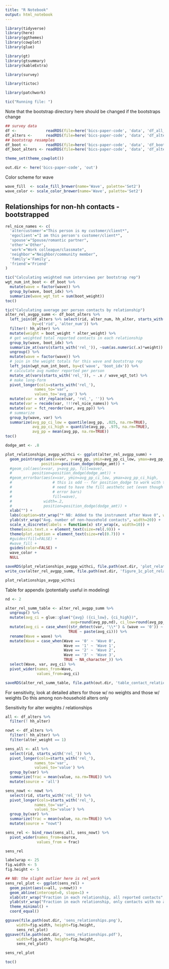 ```yaml
---
title: "R Notebook"
output: html_notebook
---
```



```r
library(tidyverse)
library(here)
library(ggthemes)
library(cowplot)
library(glue)

library(gt)
library(gtsummary)
library(kableExtra)

library(survey)

library(tictoc)

library(patchwork)

tic("Running file: ")
```

Note that the bootstrap directory here should be changed if the bootstraps change

```r
## survey data
df <-             readRDS(file=here('bics-paper-code', 'data', 'df_all_waves.rds'))
df_alters <-      readRDS(file=here('bics-paper-code', 'data', 'df_alters_all_waves.rds'))
## bootstrap resamples
df_boot <-        readRDS(file=here('bics-paper-code', 'data', 'df_boot_all_waves.rds'))
df_boot_alters <- readRDS(file=here('bics-paper-code', 'data', 'df_alters_boot_all_waves.rds'))
```

```r
theme_set(theme_cowplot())
```

```r
out.dir <- here('bics-paper-code', 'out')
```

Color scheme for wave

```r
wave_fill  <- scale_fill_brewer(name='Wave', palette='Set2')
wave_color <- scale_color_brewer(name='Wave', palette='Set2')
```


## Relationships for non-hh contacts - bootstrapped

```r
rel_nice_names <- c(
  'altercustomer'="This person is my customer/client*",
  'egoclient'="I am this person's customer/client*",
  'spouse'="Spouse/romantic partner",
  'other'='Other',
  'work'="Work colleague/classmate",
  'neighbor'="Neighbor/community member",
  'family'='Family',
  'friend'='Friend'
)

tic("Calculating weighted num interviews per bootstrap rep")
wgt_num_int_boot <- df_boot %>%
  mutate(wave = factor(wave)) %>%
  group_by(wave, boot_idx) %>%
  summarize(wave_wgt_tot = sum(boot_weight))
toc()

tic("Calculating average per person contacts by relationship")
alter_rel_avgpp_summ <- df_boot_alters %>%
  left_join(df_alters %>% select(rid, alter_num, hh_alter, starts_with('rel_')),
            by=c('rid', 'alter_num')) %>%
  filter(! hh_alter) %>%
  mutate(weight = boot_weight * alter_weight) %>%
  # get weighted total reported contacts in each relationship
  group_by(wave, boot_idx) %>%
  summarize_at(vars(starts_with('rel_')), ~sum(as.numeric(.x)*weight)) %>%
  ungroup() %>%
  mutate(wave = factor(wave)) %>%
  # join in the weight totals for this wave and bootstrap rep 
  left_join(wgt_num_int_boot, by=c('wave', 'boot_idx')) %>%
  # calculate avg number reported per person
  mutate_at(vars(starts_with('rel_')), ~ .x / wave_wgt_tot) %>%
  # make long-form
  pivot_longer(cols=starts_with('rel_'),
             names_to='var',
             values_to='avg_pp') %>%
  mutate(var = str_replace(var, 'rel_', '')) %>%
  mutate(var = recode(var, !!!rel_nice_names)) %>%
  mutate(var = fct_reorder(var, avg_pp)) %>%
  # summarize
  group_by(wave, var) %>%
  summarize(avg_pp_ci_low = quantile(avg_pp, .025, na.rm=TRUE),
            avg_pp_ci_high = quantile(avg_pp, .975, na.rm=TRUE),
            avg_pp = mean(avg_pp, na.rm=TRUE))
toc()
```


```r
dodge_amt <- .8

plot_relationships_avgpp_withci <- ggplot(alter_rel_avgpp_summ) +
  geom_pointrange(aes(x=var, y=avg_pp, ymin=avg_pp_ci_low, ymax=avg_pp_ci_high, color=wave),
                position=position_dodge(dodge_amt)) +
  #geom_col(aes(x=var, y=avg_pp, fill=wave),
  #         position=position_dodge(dodge_amt)) +
  #geom_errorbar(aes(x=var, ymin=avg_pp_ci_low, ymax=avg_pp_ci_high,
  #                  # this is odd -- for position_dodge to work with the error bars,
  #                  # need to have the fill aesthetc set (even though there's no fill for
  #                  # error bars)
  #                  fill=wave),
  #              width=.2,
  #              position=position_dodge(dodge_amt)) +
  xlab("") +
  labs(caption=str_wrap("* NB: Added to the instrument after Wave 0", width=55)) +
  ylab(str_wrap("Avg. number of non-household contacts", width=20)) +
  scale_x_discrete(labels = function(x) str_wrap(x, width=10)) +
  theme(axis.text.x = element_text(size=rel(.9))) +
  theme(plot.caption = element_text(size=rel(0.7))) +
  #guides(fill=FALSE) +
  #wave_fill +
  guides(color=FALSE) +
  wave_color +
  NULL

saveRDS(plot_relationships_avgpp_withci, file.path(out.dir, 'plot_relationships.rds'))
write_csv(alter_rel_avgpp_summ, file.path(out.dir, 'figure_1c_plot_relationships_data.csv'))

plot_relationships_avgpp_withci
```

Table for appendix (potentially useful in modeling)

```r
nd <- 2

alter_rel_summ_table <- alter_rel_avgpp_summ %>%
  ungroup() %>%
  mutate(avg_ci = glue::glue("{avg} ({ci_low}, {ci_high})",
                             avg=round(avg_pp,nd), ci_low=round(avg_pp_ci_low,nd), ci_high=round(avg_pp_ci_high,nd))) %>%  
  mutate(avg_ci = case_when((str_detect(var, '\\*') & (wave == '0')) ~ '',
                            TRUE ~ paste(avg_ci))) %>%
  rename(Wave = wave) %>%
  mutate(Wave = case_when(Wave == '0' ~ 'Wave 0',
                          Wave == '1' ~ 'Wave 1',
                          Wave == '2' ~ 'Wave 2',
                          Wave == '3' ~ 'Wave 3',
                          TRUE ~ NA_character_)) %>%
  select(Wave, var, avg_ci) %>%
  pivot_wider(names_from=Wave,
              values_from=avg_ci) 

saveRDS(alter_rel_summ_table, file.path(out.dir, 'table_contact_relationships.rds'))
```

For sensitivity, look at detailed alters for those w/ no weights and those w/ weights
Do this among non-household alters only

Sensitivity for alter weights / relationships

```r
all <- df_alters %>%
  filter(! hh_alter) 

nowt <- df_alters %>%
  filter(! hh_alter) %>%
  filter(alter_weight == 1)

sens_all <- all %>%
  select(rid, starts_with('rel_')) %>%
  pivot_longer(cols=starts_with('rel_'),
             names_to='var',
             values_to='value') %>%
  group_by(var) %>%
  summarize(frac = mean(value, na.rm=TRUE)) %>%
  mutate(source = 'all')

sens_nowt <- nowt %>%
  select(rid, starts_with('rel_')) %>%
  pivot_longer(cols=starts_with('rel_'),
             names_to='var',
             values_to='value') %>%
  group_by(var) %>%
  summarize(frac = mean(value, na.rm=TRUE)) %>%
  mutate(source = "nowt")

sens_rel <- bind_rows(sens_all, sens_nowt) %>%
  pivot_wider(names_from=source,
              values_from = frac)

sens_rel

labelwrap <- 25
fig.width <- 5
fig.height <- 5

## NB: the slight outlier here is rel_work
sens_rel_plot <- ggplot(sens_rel) +
  geom_point(aes(x=all, y=nowt)) +
  geom_abline(intercept=0, slope=1) +
  xlab(str_wrap("Fraction in each relationship, all reported contacts", labelwrap)) +
  ylab(str_wrap("Fraction in each relationship, only contacts with no alter weight needed", labelwrap)) +
  theme_minimal() +
  coord_equal()

ggsave(file.path(out.dir, 'sens_relationships.png'),
     width=fig.width, height=fig.height,
     sens_rel_plot)
ggsave(file.path(out.dir, 'sens_relationships.pdf'),
     width=fig.width, height=fig.height,
     sens_rel_plot)

sens_rel_plot
```

```r
toc()
```


